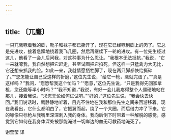 ```yaml
---
---
---
```

title: 〔兀鹰〕
---




一只兀鹰啄着我的脚，靴子和袜子都已撕开了，现在它已经啄到脚上的肉了。它总是先进攻，接着急躁地绕着我飞几圈，然后再继续下一轮的进攻。有一位先生经过这儿，他看了一会儿后问我，对这种事为什么忍让。“我根本无法抵抗，”我说，“它一来就啄我，我自然想把它赶走，甚至试图把它掐死。但这样一只猛禽力大无比，它还想来抓我的脸。如此一来，我就情愿牺牲脚了，现在两只脚都快给撕碎了。”“您怎能让自己受这样的折磨，”这位先生说，“给它一枪，鹰就完蛋了。”“真是这样吗？”我问，“您愿帮我这个忙吗？”“愿意，”这位先生说，“只是我得先回家拿枪，您还能等半小时吗？”“我不知道，”我说，有好一会儿我疼得整个人僵硬地站在那儿，接着我说，“求您无论如何试试吧。”“好的，”这位先生说，“我会快去快回。”我们说话时，鹰静静地听着，目光不住地在我和那位先生之间来回游移着。现在我看出，它什么都明白了，它振翼而起，绕了一个大圈，而后借力冲了下来。它的喙像只标枪从我嘴里深深刺入我的身体。我向后倒下时带着一种解脱的感觉，感觉到它如何在我身体深处被那能淹过一切岸边的血无可救药地淹死了。

谢莹莹 译